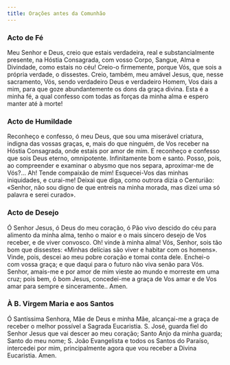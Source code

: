 ```yaml
---
title: Orações antes da Comunhão
---
```


### Acto de Fé

Meu Senhor e Deus, creio que estais verdadeira, real e substancialmente
presente, na Hóstia Consagrada, com vosso Corpo, Sangue, Alma e Divindade,
como estais no céu! Creio-o firmemente, porque Vós, que sois a própria
verdade, o dissestes. Creio, também, meu amável Jesus, que, nesse sacramento,
Vós, sendo verdadeiro Deus e verdadeiro Homem, Vos dais a mim, para que goze
abundantemente os dons da graça divina. Esta é a minha fé, a qual confesso com
todas as forças da minha alma e espero manter até à morte!

### Acto de Humildade

Reconheço e confesso, ó meu Deus, que sou uma miserável criatura, indigna das
vossas graças, e, mais do que ninguém, de Vos receber na Hóstia Consagrada,
onde estais por amor de mim. E reconheço e confesso que sois Deus eterno,
omnipotente. Infinitamente bom e santo. Posso, pois, ao compreender e examinar
o abysmo que nos separa, aproximar-me de Vós?... Ah! Tende compaixão de mim!
Esquecei-Vos das minhas iniquidades, e curai-me! Deixai que diga, como outrora
dizia o Centurião: «Senhor, não sou digno de que entreis na minha morada, mas
dizei uma só palavra e serei curado».

### Acto de Desejo

Ó Senhor Jesus, ó Deus do meu coração, ó Pão vivo descido do céu para alimento
da minha alma, tenho o maior e o mais sincero desejo de Vos receber, e de
viver convosco. Oh! vinde à minha alma! Vós, Senhor, sois tão bom que
dissestes: «Minhas delícias são viver e habitar com os homens». Vinde, pois,
descei ao meu pobre coração e tomai conta dele. Enchei-o com vossa graça; e
que daqui para o futuro não viva senão para Vós. Senhor, amais-me e por amor
de mim vieste ao mundo e morreste em uma cruz; pois bem, ó bom Jesus,
concedei-me a graça de Vos amar e de Vos amar para sempre e sinceramente..
Amen.

### À B. Virgem Maria e aos Santos

Ó Santíssima Senhora, Mãe de Deus e minha Mãe, alcançai-me a graça de receber
o melhor possível a Sagrada Eucaristia. S. José, guarda fiel do Senhor Jesus
que vai descer ao meu coração; Santo Anjo da minha guarda; Santo do meu nome;
S. João Evangelista e todos os Santos do Paraíso, intercedei por mim,
principalmente agora que vou receber a Divina Eucaristia. Amen.
